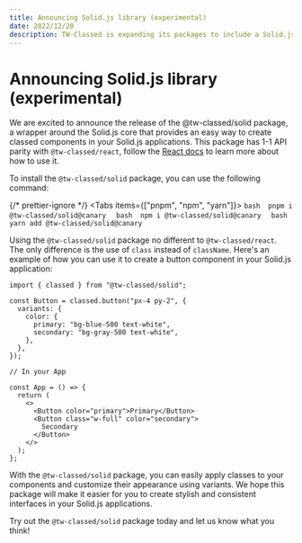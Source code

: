 ```yaml
---
title: Announcing Solid.js library (experimental)
date: 2022/12/20
description: TW-Classed is expanding its packages to include a Solid.js library with 1-1 API parity with @tw-classed/react. This library is experimental and is not yet ready for production use.
---
```



# Announcing Solid.js library (experimental)

We are excited to announce the release of the @tw-classed/solid package, a wrapper around the Solid.js core that provides an easy way to create classed components in your Solid.js applications. This package has 1-1 API parity with `@tw-classed/react`, follow the [React docs](/docs) to learn more about how to use it.

To install the `@tw-classed/solid` package, you can use the following command:

{/* prettier-ignore */}
<Tabs items={["pnpm", "npm", "yarn"]}>
  <Tab>
    ```bash 
    pnpm i @tw-classed/solid@canary 
    ```
  </Tab>
  <Tab>
    ```bash 
    npm i @tw-classed/solid@canary 
    ```
  </Tab>
  <Tab>
    ```bash 
    yarn add @tw-classed/solid@canary 
    ```
  </Tab>
</Tabs>

Using the `@tw-classed/solid` package no different to `@tw-classed/react`. The only difference is the use of `class` instead of `className`.
Here's an example of how you can use it to create a button component in your Solid.js application:

```tsx
import { classed } from "@tw-classed/solid";

const Button = classed.button("px-4 py-2", {
  variants: {
    color: {
      primary: "bg-blue-500 text-white",
      secondary: "bg-gray-500 text-white",
    },
  },
});

// In your App

const App = () => {
  return (
    <>
      <Button color="primary">Primary</Button>
      <Button class="w-full" color="secondary">
        Secondary
      </Button>
    </>
  );
};
```

With the `@tw-classed/solid` package, you can easily apply classes to your components and customize their appearance using variants. We hope this package will make it easier for you to create stylish and consistent interfaces in your Solid.js applications.

Try out the `@tw-classed/solid` package today and let us know what you think!
